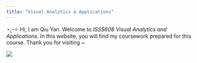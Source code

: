 ```yaml
---
title: "Visual Analytics & Applications"
---
```


◔.̮◔✧ Hi, I am Qiu Yan. Welcome to *ISSS608 Visual Analytics and Applications*. In this website, you will find my coursework prepared for this course. Thank you for visiting \~

![](images/6a23814e-65b6-4f74-a8c5-b8df27ed6b53.png)
